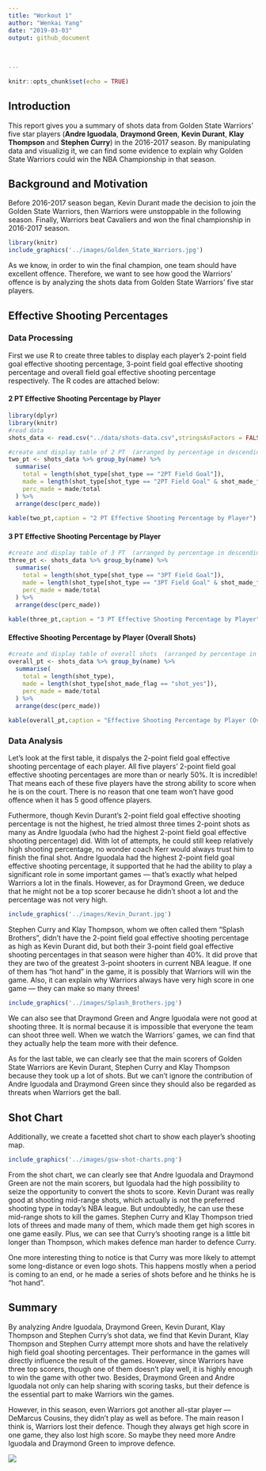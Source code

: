 ```yaml
---
title: "Workout 1"
author: "Wenkai Yang"
date: "2019-03-03"
output: github_document
    
  
           
---
```


```r
knitr::opts_chunk$set(echo = TRUE)
```

## Introduction

This report gives you a summary of shots data from Golden State Warriors' five star players (**Andre Iguodala**, **Draymond Green**, **Kevin Durant**, **Klay Thompson** and **Stephen Curry**) in the 2016-2017 season. By manipulating data and visualizig it, we can find some evidence to explain why Golden State Warriors could win the NBA Championship in that season.

## Background and Motivation

Before 2016-2017 season began, Kevin Durant made the decision to join the Golden State Warriors, then Warriors were unstoppable in the following season. Finally, Warriors beat Cavaliers and won the final championship in 2016-2017 season.


```r
library(knitr)
include_graphics('../images/Golden_State_Warriors.jpg')
```

As we know, in order to win the final champion, one team should have excellent offence. Therefore, we want to see how good the Warriors' offence is by analyzing the shots data from Golden State Warriors' five star players.

## Effective Shooting Percentages

### Data Processing

First we use R to create three tables to display each player's 2-point field goal effective shooting percentage, 3-point field goal effective shooting percentage and overall field goal effective shooting percentage respectively. The R codes are attached below:

#### 2 PT Effective Shooting Percentage by Player

```r
library(dplyr)
library(knitr)
#read data
shots_data <- read.csv("../data/shots-data.csv",stringsAsFactors = FALSE)

#create and display table of 2 PT  (arranged by percentage in descending order) 
two_pt <- shots_data %>% group_by(name) %>%
  summarise(
    total = length(shot_type[shot_type == "2PT Field Goal"]),
    made = length(shot_type[shot_type == "2PT Field Goal" & shot_made_flag == "shot_yes"]),
    perc_made = made/total
  ) %>%
  arrange(desc(perc_made))
  
kable(two_pt,caption = "2 PT Effective Shooting Percentage by Player")
```

#### 3 PT Effective Shooting Percentage by Player

```r
#create and display table of 3 PT  (arranged by percentage in descending order) 
three_pt <- shots_data %>% group_by(name) %>%
  summarise(
    total = length(shot_type[shot_type == "3PT Field Goal"]),
    made = length(shot_type[shot_type == "3PT Field Goal" & shot_made_flag == "shot_yes"]),
    perc_made = made/total
  ) %>%
  arrange(desc(perc_made))
  
kable(three_pt,caption = "3 PT Effective Shooting Percentage by Player")
```

#### Effective Shooting Percentage by Player (Overall Shots)

```r
#create and display table of overall shots  (arranged by percentage in descending order) 
overall_pt <- shots_data %>% group_by(name) %>%
  summarise(
    total = length(shot_type),
    made = length(shot_type[shot_made_flag == "shot_yes"]),
    perc_made = made/total
  ) %>%
  arrange(desc(perc_made))
  
kable(overall_pt,caption = "Effective Shooting Percentage by Player (Overall Shots)")
```




### Data Analysis

Let's look at the first table, it dispalys the 2-point field goal effective shooting percentage of each player. All five players' 2-point field goal effective shooting percentages are more than or nearly 50%. It is incredible! That means each of these five players have the strong ability to score when he is on the court. There is no reason that one team won't have good offence when it has 5 good offence players.

Futhermore, though Kevin Durant's 2-point field goal effective shooting percentage is not the highest, he tried almost three times 2-point shots as many as Andre Iguodala (who had the highest 2-point field goal effective shooting percentage) did. With lot of attempts, he could still keep relatively high shooting percentage, no wonder coach Kerr would always trust him to finish the final shot. Andre Iguodala had the highest 2-point field goal effective shooting percentage, it supported that he had the ability to play a significant role in some important games --- that's exactly what helped Warriors a lot in the finals. However, as for Draymond Green, we deduce that he might not be a top scorer because he didn't shoot a lot and the percentage was not very high.


```r
include_graphics('../images/Kevin_Durant.jpg')
```

Stephen Curry and Klay Thompson, whom we often called them "Splash Brothers", didn't have the 2-point field goal effective shooting percentage as high as Kevin Durant did, but both their 3-point field goal effective shooting percentages in that season were higher than 40%. It did prove that they are two of the greatest 3-point shooters in current NBA league. If one of them has "hot hand" in the game, it is possibly that Warriors will win the game. Also, it can explain why Warriors always have very high score in one game --- they can make so many threes!


```r
include_graphics('../images/Splash_Brothers.jpg')
```

We can also see that Draymond Green and Angre Iguodala were not good at shooting three. It is normal because it is impossible that everyone the team can shoot three well. When we watch the Warriors' games, we can find that they actually help the team more with their defence.

As for the last table, we can clearly see that the main scorers of Golden State Warriors are Kevin Durant, Stephen Curry and Klay Thompson because they took up a lot of shots. But we can't ignore the contribution of Andre Iguodala and Draymond Green since they should also be regarded as threats when Warriors get the ball.


## Shot Chart
Additionally, we create a facetted shot chart to show each player's shooting map.

```r
include_graphics('../images/gsw-shot-charts.png')
```

From the shot chart, we can clearly see that Andre Iguodala and Draymond Green are not the main scorers, but Iguodala had the high possibility to seize the opportunity to convert the shots to score. Kevin Durant was really good at shooting mid-range shots, which actually is not the preferred shooting type in today's NBA league. But undoubtedly, he can use these mid-range shots to kill the games. Stephen Curry and Klay Thompson tried lots of threes and made many of them, which made them get high scores in one game easily. Plus, we can see that Curry's shooting range is a little bit longer than Thompson, which makes defence man harder to defence Curry.

One more interesting thing to notice is that Curry was more likely to attempt some long-distance or even logo shots. This happens mostly when a period is coming to an end, or he made a series of shots before and he thinks he is "hot hand". 

## Summary

By analyzing Andre Iguodala, Draymond Green, Kevin Durant, Klay Thompson and Stephen Curry's shot data, we find that Kevin Durant, Klay Thompson and Stephen Curry attempt more shots and have the relatively high field goal shooting percentages. Their performance in the games will directly influence the result of the games. However, since Warriors have three top scorers, though one of them doesn't play well, it is highly enough to win the game with other two. Besides, Draymond Green and Andre Iguodala not only can help sharing with scoring tasks, but their defence is the essential part to make Warriors win the games.

However, in this season, even Warriors got another all-star player --- DeMarcus Cousins, they didn't play as well as before. The main reason I think is, Warriors lost their defence. Though they always get high score in one game, they also lost high score. So maybe they need more Andre Iguodala and Draymond Green to improve defence.

![](https://imagesvc.timeincapp.com/v3/fan/image?url=https://hoopshabit.com/wp-content/uploads/getty-images/2017/07/631558868.jpeg&)